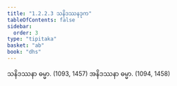 ```yaml
---
title: "1.2.2.3 သနိဒဿနဒုက"
tableOfContents: false
sidebar:
  order: 3
type: "tipitaka"
basket: "ab"
book: "dhs"
---
```



<DynamicBreadcrumb />

<Division number="31" book="dhs">

<Paragraph number="86" book="dhs">
သနိဒဿနာ ဓမ္မာ. (<Emphasis>1093, 1457</Emphasis>)
</Paragraph>

<Paragraph number="87" book="dhs">
အနိဒဿနာ ဓမ္မာ. (<Emphasis>1094, 1458</Emphasis>)
</Paragraph>
</Division>